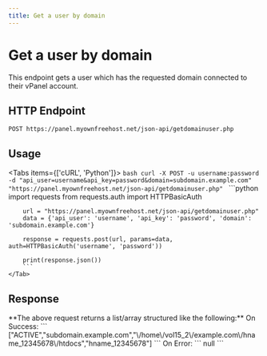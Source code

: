 ```yaml
---
title: Get a user by domain
---
```



# Get a user by domain
This endpoint gets a user which has the requested domain connected to their vPanel account.


## HTTP Endpoint

`POST https://panel.myownfreehost.net/json-api/getdomainuser.php`

## Usage

<Tabs items={['cURL', 'Python']}>
    <Tab>
        ```bash
        curl -X POST -u username:password -d "api_user=username&api_key=password&domain=subdomain.example.com" "https://panel.myownfreehost.net/json-api/getdomainuser.php"
        ```
    </Tab>
    <Tab>
        ```python
        import requests
        from requests.auth import HTTPBasicAuth

        url = "https://panel.myownfreehost.net/json-api/getdomainuser.php"
        data = {'api_user': 'username', 'api_key': 'password', 'domain': 'subdomain.example.com'}

        response = requests.post(url, params=data, auth=HTTPBasicAuth('username', 'password'))

        print(response.json())
        ```
    </Tab>
</Tabs>


## Response

<Callout emoji="💡">
    **The above request returns a list/array structured like the following:**
    On Success:
    ```
    ["ACTIVE","subdomain.example.com","\/home\/vol15_2\/example.com\/hname_12345678\/htdocs","hname_12345678"]
    ```
    On Error:
    ```
    null
    ```
</Callout>
